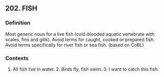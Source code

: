 ## 202. FISH
### Definition
Most generic noun for a live fish (cold-blooded aquatic vertebrate with scales, fins and gills). Avoid terms for caught, cooked or prepared fish. Avoid terms specifically for river fish or sea fish. (based on CoBL)

### Contexts
1. All fish live in water. 2. Birds fly, fish swim. 3. I want to catch this fish.

